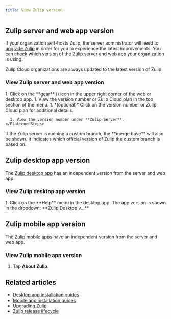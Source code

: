 ```yaml
---
title: View Zulip version
---
```





## Zulip server and web app version

If your organization self-hosts Zulip, the server administrator will need to
[upgrade Zulip][upgrade-zulip] in order for you to experience the latest
improvements. You can check which [version][changelog] of the Zulip server and
web app your organization is using.

Zulip Cloud organizations are always updated to the latest version of Zulip.

[upgrade-zulip]: https://zulip.readthedocs.io/en/stable/production/upgrade.html

[changelog]: https://zulip.readthedocs.io/en/latest/overview/changelog.html

### View Zulip server and web app version

<Tabs>
  <TabItem label="Zulip Server 6.0+">
    <Steps>
      1. Click on the **gear** (<GearIcon />) icon in the upper
         right corner of the web or desktop app.
      1. View the version number or Zulip Cloud plan in the top section of the menu.
      1. *(optional)* Click on the version number or Zulip Cloud plan for additional
         details.
    </Steps>
  </TabItem>

  <TabItem label="Zulip Server 4.0+">
    <FlattenedSteps>
      <NavigationSteps target="relative/gear/about-zulip" />

      1. View the version number under **Zulip Server**.
    </FlattenedSteps>
  </TabItem>
</Tabs>

<ZulipTip>
  If the Zulip server is running a custom branch, the **merge base**
  will also be shown. It indicates which official version of Zulip
  the custom branch is based on.
</ZulipTip>

## Zulip desktop app version

The [Zulip desktop app](/apps/) has an independent version from the server and
web app.

### View Zulip desktop app version

<Steps>
  1. Click on the **Help** menu in the desktop app. The app version is shown in the
     dropdown: **Zulip Desktop v...**
</Steps>

## Zulip mobile app version

The [Zulip mobile apps](/apps/) have an independent version from the server and
web app.

### View Zulip mobile app version

<FlattenedSteps>
  <MobileMenu />

  1. Tap <InfoIcon /> **About Zulip**.
</FlattenedSteps>

## Related articles

* [Desktop app installation guides](/help/desktop-app-install-guide)
* [Mobile app installation guides](/help/mobile-app-install-guide)
* [Upgrading Zulip][upgrade-zulip]
* [Zulip release lifecycle](https://zulip.readthedocs.io/en/stable/overview/release-lifecycle.html)
